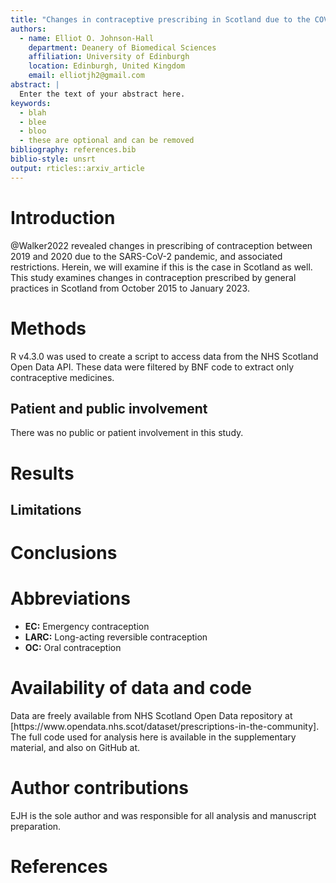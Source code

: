 ```yaml
---
title: "Changes in contraceptive prescribing in Scotland due to the COVID-19 pandemic: a retrospective analysis of Scottish general practice prescribing data between 2015 and 2023"
authors:
  - name: Elliot O. Johnson-Hall
    department: Deanery of Biomedical Sciences
    affiliation: University of Edinburgh
    location: Edinburgh, United Kingdom
    email: elliotjh2@gmail.com
abstract: |
  Enter the text of your abstract here.
keywords:
  - blah
  - blee
  - bloo
  - these are optional and can be removed
bibliography: references.bib
biblio-style: unsrt
output: rticles::arxiv_article
---
```


# Introduction
@Walker2022 revealed changes in prescribing of contraception between 2019 and 2020 due to the SARS-CoV-2 pandemic, and associated restrictions. Herein, we will examine if this is the case in Scotland as well. This study examines changes in contraception prescribed by general practices in Scotland from October 2015 to January 2023.

# Methods
R v4.3.0 was used to create a script to access data from the NHS Scotland Open Data API. These data were filtered by BNF code to extract only contraceptive medicines. 

## Patient and public involvement
There was no public or patient involvement in this study.

# Results

## Limitations

# Conclusions

# Abbreviations
- **EC:** Emergency contraception
- **LARC:** Long-acting reversible contraception
- **OC:** Oral contraception

# Availability of data and code
Data are freely available from NHS Scotland Open Data repository at [https://www.opendata.nhs.scot/dataset/prescriptions-in-the-community]. The full code used for analysis here is available in the supplementary material, and also on GitHub at.

# Author contributions
EJH is the sole author and was responsible for all analysis and manuscript preparation.

# References
